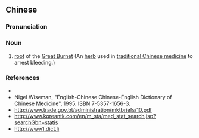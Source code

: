 ==Chinese==
{{zh-forms}}

===Pronunciation===
{{zh-pron
|m=dìyú
|cat=n
}}

===Noun===
{{zh-noun}}

# [[root]] of the [[w:Sanguisorba officinalis|Great Burnet]] (An [[herb]] used in [[traditional Chinese medicine]] to arrest bleeding.)

===References===
* {{pedialite|地榆|lang=zh}}
* Nigel Wiseman, "English-Chinese Chinese-English Dictionary of Chinese Medicine", 1995. ISBN 7-5357-1656-3.
* http://www.trade.gov.bt/administration/mktbriefs/10.pdf
* http://www.koreantk.com/en/m_sta/med_stat_search.jsp?searchGbn=statis
* http://www1.dict.li
